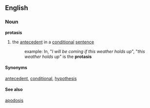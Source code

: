 == English ==

=== Noun ===

'''protasis'''
# the [[antecedent]] in a [[conditional]] [[sentence]]
#: example: In, "''I will be coming if this weather holds up''", "''this weather holds up''" is the '''protasis'''

====Synonyms====

[[antecedent]], [[conditional]], [[hypothesis]]

====See also====

[[apodosis]]